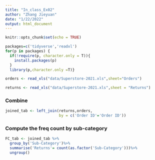 ```yaml
---
title: "In_class_Ex02"
author: "Zhang Jieyuan"
date: "1/22/2022"
output: html_document
---
```


```r
knitr::opts_chunk$set(echo = TRUE)
```

```r
packages=c('tidyverse','readxl')
for(p in packages) {
  if(!require(p, character.only = T)){
    install.packages(p)
  }
  library(p,character.only =T)}
```

```r
orders <- read_xls("data/Superstore-2021.xls",sheet="Orders")

returns <- read_xls("data/Superstore-2021.xls",sheet = "Returns")

```

### Combine

```r
joined_tab <- left_join(returns,orders,
                        by = c('Order ID'='Order ID'))

```

### Compute the freq count by sub-category

```r
FC_tab <- joined_tab %>%
  group_by('Sub-Category')%>%
  summarise('Returns'= count(as.factor('Sub-Category')))%>%
  ungroup()

```